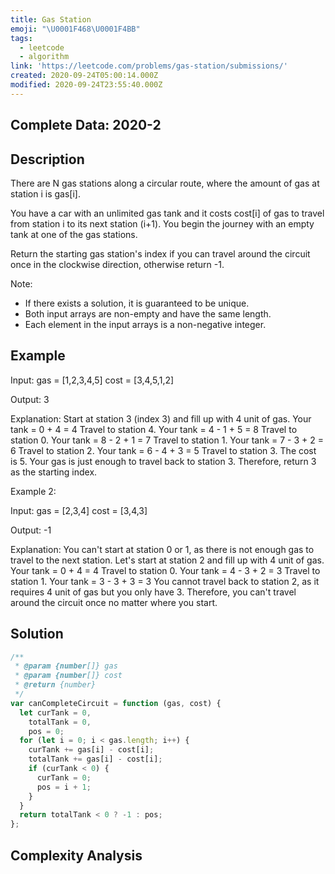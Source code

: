 ```yaml
---
title: Gas Station
emoji: "\U0001F468‍\U0001F4BB"
tags:
  - leetcode
  - algorithm
link: 'https://leetcode.com/problems/gas-station/submissions/'
created: 2020-09-24T05:00:14.000Z
modified: 2020-09-24T23:55:40.000Z
---
```


## Complete Data: 2020-2

## Description

There are N gas stations along a circular route, where the amount of gas at station i is gas[i].

You have a car with an unlimited gas tank and it costs cost[i] of gas to travel from station i to its next station (i+1). You begin the journey with an empty tank at one of the gas stations.

Return the starting gas station's index if you can travel around the circuit once in the clockwise direction, otherwise return -1.

Note:

- If there exists a solution, it is guaranteed to be unique.
- Both input arrays are non-empty and have the same length.
- Each element in the input arrays is a non-negative integer.

## Example

Input:
gas = [1,2,3,4,5]
cost = [3,4,5,1,2]

Output: 3

Explanation:
Start at station 3 (index 3) and fill up with 4 unit of gas. Your tank = 0 + 4 = 4
Travel to station 4. Your tank = 4 - 1 + 5 = 8
Travel to station 0. Your tank = 8 - 2 + 1 = 7
Travel to station 1. Your tank = 7 - 3 + 2 = 6
Travel to station 2. Your tank = 6 - 4 + 3 = 5
Travel to station 3. The cost is 5. Your gas is just enough to travel back to station 3.
Therefore, return 3 as the starting index.

Example 2:

Input:
gas = [2,3,4]
cost = [3,4,3]

Output: -1

Explanation:
You can't start at station 0 or 1, as there is not enough gas to travel to the next station.
Let's start at station 2 and fill up with 4 unit of gas. Your tank = 0 + 4 = 4
Travel to station 0. Your tank = 4 - 3 + 2 = 3
Travel to station 1. Your tank = 3 - 3 + 3 = 3
You cannot travel back to station 2, as it requires 4 unit of gas but you only have 3.
Therefore, you can't travel around the circuit once no matter where you start.

## Solution

```js
/**
 * @param {number[]} gas
 * @param {number[]} cost
 * @return {number}
 */
var canCompleteCircuit = function (gas, cost) {
  let curTank = 0,
    totalTank = 0,
    pos = 0;
  for (let i = 0; i < gas.length; i++) {
    curTank += gas[i] - cost[i];
    totalTank += gas[i] - cost[i];
    if (curTank < 0) {
      curTank = 0;
      pos = i + 1;
    }
  }
  return totalTank < 0 ? -1 : pos;
};
```

## Complexity Analysis
